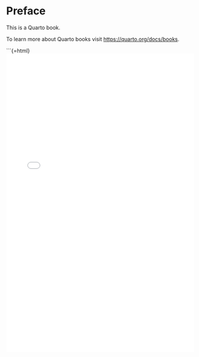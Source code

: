 # Preface {.unnumbered}

This is a Quarto book.

To learn more about Quarto books visit <https://quarto.org/docs/books>.

```{=html}
<iframe src="widget.html?prompt_id=hemoglobinlevels-1756941138" width="100%" height="800" style="border:none;"></iframe>
<script>
  window.addEventListener('message', function(event) {
    // Check if the message is the one we expect
    if (event.data && event.data.type === 'setIframeHeight') {
      // Find all iframes on the page
      const iframes = document.querySelectorAll('iframe');
      // Loop through them to find which one sent the message
      for (let iframe of iframes) {
        // event.source is the window object of the sending iframe.
        // We match it with the iframe element's contentWindow.
        if (iframe.contentWindow === event.source) {
          // We found the correct iframe, now set its height
          iframe.style.height = (event.data.height + 20) + 'px';
          // Break the loop since we found our match
          break; 
        }
      }
    }
  });
</script>